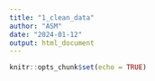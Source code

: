 ```yaml
---
title: "1_clean_data"
author: "ASM"
date: "2024-01-12"
output: html_document
---
```


```r
knitr::opts_chunk$set(echo = TRUE)
```

```r

```

```r


```

